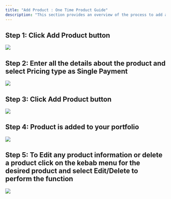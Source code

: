 ```yaml
---
title: "Add Product : One Time Product Guide"
description: "This section provides an overview of the process to add a one-time product to your Dodo Payments account."
---
```


## Step 1: Click Add Product button

<Frame>
<img src="/images/guides/one-time-product/OT - Step 1.webp"/>
</Frame>

## Step 2: Enter all the details about the product and select Pricing type as Single Payment

<Frame>
<img src="/images/guides/one-time-product/OT - Step 2.webp"/>
</Frame>

## Step 3: Click Add Product button

<Frame>
<img src="/images/guides/one-time-product/OT - Step 3.webp"/>
</Frame>

## Step 4: Product is added to your portfolio

<Frame>
<img src="/images/guides/one-time-product/OT - Step 4.webp"/>
</Frame>

## Step 5: To Edit any product information or delete a product click on the kebab menu for the desired product and select Edit/Delete to perform the function

<Frame>
<img src="/images/guides/one-time-product/OT - Step 5.webp"/>
</Frame>